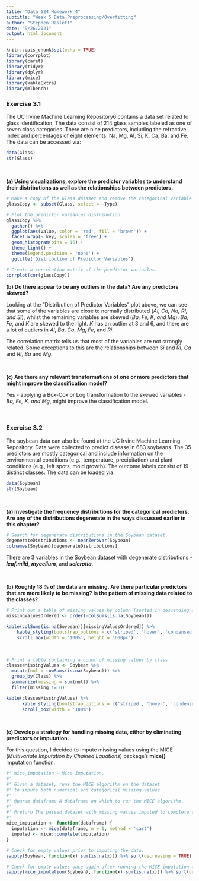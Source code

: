 ```yaml
---
title: "Data 624 Homework 4"
subtitle: "Week 5 Data Preprocessing/Overfitting"
author: "Stephen Haslett"
date: "9/26/2021"
output: html_document
---
```


```r
knitr::opts_chunk$set(echo = TRUE)
library(corrplot)
library(caret)
library(tidyr)
library(dplyr)
library(mice)
library(kableExtra)
library(mlbench)
```

### Exercise 3.1
The UC Irvine Machine Learning Repository6 contains a data set related to glass identification. The data consist of 214 glass samples labeled as one of seven class categories. There are nine predictors, including the refractive index and percentages of eight elements: Na, Mg, Al, Si, K, Ca, Ba, and Fe. The data can be accessed via:

```r
data(Glass)
str(Glass)
```

\ 

**(a) Using visualizations, explore the predictor variables to understand their distributions as well as the relationships between predictors.**

```r
# Make a copy of the Glass dataset and remove the categorical variable - "Type".
glassCopy <- subset(Glass, select = -Type) 

# Plot the predictor variables distribution.
glassCopy %>%
  gather() %>% 
  ggplot(aes(value, color = 'red', fill = 'brown')) +
  facet_wrap(~ key, scales = 'free') +
  geom_histogram(bins = 16) +
  theme_light() +
  theme(legend.position = 'none') +
  ggtitle('Distribution of Predictor Variables')
```


```r

# Create a correlation matrix of the predictor variables.
corrplot(cor(glassCopy))
```




**(b) Do there appear to be any outliers in the data? Are any predictors skewed?**

Looking at the "Distribution of Predictor Variables" plot above, we can see that some of the variables are close to normally distributed (_AI, Ca, Na, RI, and Si_), whilst the remaining variables are skewed (_Ba, Fe, K, and Mg_). _Ba_, _Fe_, and _K_ are skewed to the right. _K_ has an outlier at 3 and 6, and there are a lot of outliers in _Al_, _Ba_, _Ca_, _Mg_, _Fe_, and _Ri_.

The correlation matrix tells us that most of the variables are not strongly related. Some exceptions to this are the relationships between _Si_ and _RI_, _Ca_ and _RI_, _Ba_ and _Mg_.

\ 

**(c) Are there any relevant transformations of one or more predictors that might improve the classification model?**

Yes - applying a Box-Cox or Log transformation to the skewed variables - _Ba, Fe, K, and Mg_, might improve the classification model.


\ 
\ 

### Exercise 3.2
The soybean data can also be found at the UC Irvine Machine Learning Repository. Data were collected to predict disease in 683 soybeans. The 35 predictors are mostly categorical and include information on the environmental conditions (e.g., temperature, precipitation) and plant conditions (e.g., left spots, mold growth). The outcome labels consist of 19 distinct classes. The data can be loaded via:


```r
data(Soybean)
str(Soybean)
```

\ 

**(a) Investigate the frequency distributions for the categorical predictors. Are any of the distributions degenerate in the ways discussed earlier in this chapter?**

```r
# Search for degenerate distributions in the Soybean dataset.
degenerateDistributions <- nearZeroVar(Soybean)
colnames(Soybean)[degenerateDistributions]
```

There are 3 variables in the Soybean dataset with degenerate distributions - **_leaf.mild_**, **_mycelium_**, and **_sclerotia_**.

\ 

**(b) Roughly 18 % of the data are missing. Are there particular predictors that are more likely to be missing? Is the pattern of missing data related to the classes?**

```r
# Print out a table of missing values by column (sorted in descending order).
missingValuesOrdered <- order(-colSums(is.na(Soybean)))

kable(colSums(is.na(Soybean))[missingValuesOrdered]) %>%
    kable_styling(bootstrap_options = c('striped', 'hover', 'condensed', 'responsive')) %>% 
    scroll_box(width = '100%', height = '600px')
```

\ 

```r
# Print a table containing a count of missing values by class.
classesMissingValues <- Soybean %>%
  mutate(nul = rowSums(is.na(Soybean))) %>%
  group_by(Class) %>%
  summarize(missing = sum(nul)) %>%
  filter(missing != 0)

kable(classesMissingValues) %>%
      kable_styling(bootstrap_options = c('striped', 'hover', 'condensed', 'responsive')) %>% 
      scroll_box(width = '100%')
```


\ 

**(c) Develop a strategy for handling missing data, either by eliminating predictors or imputation.**

For this question, I decided to impute missing values using the MICE (_Multivariate Imputation by Chained Equations_)
package's **mice()** imputation function.

```r
#' mice_imputation - Mice Imputation.
#'
#' Given a dataset, runs the MICE algorithm on the dataset
#' to impute both numerical and categorical missing values.
#'
#' @param dataframe A dataframe on which to run the MICE algorithm.
#'
#' @return The passed dataset with missing values imputed to complete values.
#'
mice_imputation <- function(dataframe) {
  imputation <- mice(dataframe, m = 1, method = 'cart')
  imputed <- mice::complete(imputation)
}
```

```r
# Check for empty values prior to imputing the data.
sapply(Soybean, function(x) sum(is.na(x))) %>% sort(decreasing = TRUE) %>% kable(caption = 'Missing Values Count Before Imputation') %>% kable_styling()

# Check for empty values once again after running the MICE imputation on the data.
sapply(mice_imputation(Soybean), function(x) sum(is.na(x))) %>% sort(decreasing = TRUE) %>% kable(caption = 'Missing Values Count After Imputation') %>% kable_styling()
```

\ 